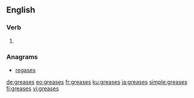 ==English==

===Verb===
{{head|en|verb form}}

# {{en-third-person singular of|grease}}

===Anagrams===
* [[regases#English|regases]]

[[de:greases]]
[[eo:greases]]
[[fr:greases]]
[[ku:greases]]
[[ja:greases]]
[[simple:greases]]
[[fi:greases]]
[[vi:greases]]